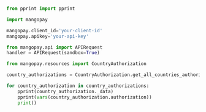   
```python Python  

from pprint import pprint

import mangopay

mangopay.client_id='your-client-id'
mangopay.apikey='your-api-key'

from mangopay.api import APIRequest
handler = APIRequest(sandbox=True)

from mangopay.resources import CountryAuthorization

country_authorizations = CountryAuthorization.get_all_countries_authorizations()

for country_authorization in country_authorizations:
    pprint(country_authorization._data)
    pprint(vars(country_authorization.authorization))
    print()  
```